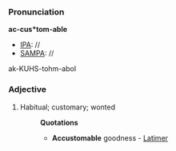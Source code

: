 ===Pronunciation===
'''ac-cus*tom-able'''
*[[IPA]]: //
*[[SAMPA]]: //
ak-KUHS-tohm-abol
===Adjective===
#Habitual; customary; wonted
#:'''Quotations'''
#:*'''Accustomable''' goodness - [[Latimer]]